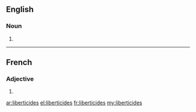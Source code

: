==English==

===Noun===
{{head|en|plural}}

# {{plural of|liberticide|lang=en|nocat=1}}

----

==French==

===Adjective===
{{fr-adj-form}} {{m-p|f-p}}

# {{form of|plural|liberticide|lang=fr}}

[[ar:liberticides]]
[[el:liberticides]]
[[fr:liberticides]]
[[my:liberticides]]